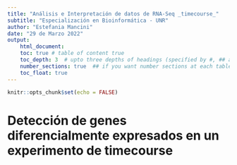 ```yaml
---
title: "Análisis e Interpretación de datos de RNA-Seq _timecourse_"
subtitle: "Especialización en Bioinformática - UNR"
author: "Estefania Mancini"
date: "29 de Marzo 2022"
output:
    html_document:
    toc: true # table of content true
    toc_depth: 3  # upto three depths of headings (specified by #, ## and ###)
    number_sections: true  ## if you want number sections at each table header
    toc_float: true
---
```


```r
knitr::opts_chunk$set(echo = FALSE)
```

# Detección de genes diferencialmente expresados en un experimento de timecourse
